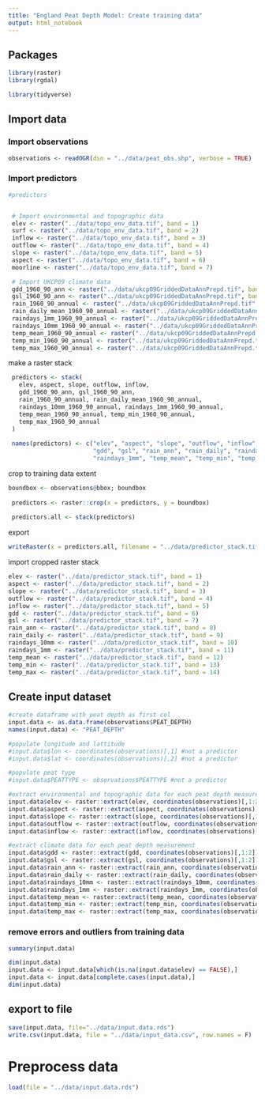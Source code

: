```yaml
---
title: "England Peat Depth Model: Create training data"
output: html_notebook
---
```


## Packages 
```r
library(raster)
library(rgdal)

library(tidyverse)
```

## Import data

### Import observations

```r

observations <- readOGR(dsn = "../data/peat_obs.shp", verbose = TRUE)

```



### Import predictors
```r
#predictors


 # Import environmental and topographic data
 elev <- raster("../data/topo_env_data.tif", band = 1)
 surf <- raster("../data/topo_env_data.tif", band = 2)
 inflow <- raster("../data/topo_env_data.tif", band = 3)
 outflow <- raster("../data/topo_env_data.tif", band = 4)
 slope <- raster("../data/topo_env_data.tif", band = 5)
 aspect <- raster("../data/topo_env_data.tif", band = 6)
 moorline <- raster("../data/topo_env_data.tif", band = 7)

 # Import UKCP09 climate data
 gdd_1960_90_ann <- raster("../data/ukcp09GriddedDataAnnPrepd.tif", band = 1)
 gsl_1960_90_ann <- raster("../data/ukcp09GriddedDataAnnPrepd.tif", band = 2)
 rain_1960_90_annual <- raster("../data/ukcp09GriddedDataAnnPrepd.tif", band = 3)
 rain_daily_mean_1960_90_annual <- raster("../data/ukcp09GriddedDataAnnPrepd.tif", band = 4)
 raindays_1mm_1960_90_annual <- raster("../data/ukcp09GriddedDataAnnPrepd.tif", band = 5)
 raindays_10mm_1960_90_annual <- raster("../data/ukcp09GriddedDataAnnPrepd.tif", band = 6)
 temp_mean_1960_90_annual <- raster("../data/ukcp09GriddedDataAnnPrepd.tif", band = 7)
 temp_min_1960_90_annual <- raster("../data/ukcp09GriddedDataAnnPrepd.tif", band = 8)
 temp_max_1960_90_annual <- raster("../data/ukcp09GriddedDataAnnPrepd.tif", band = 9)
```

make a raster stack
```r
 predictors <- stack(
   elev, aspect, slope, outflow, inflow, 
   gdd_1960_90_ann, gsl_1960_90_ann,
   rain_1960_90_annual, rain_daily_mean_1960_90_annual,
   raindays_10mm_1960_90_annual, raindays_1mm_1960_90_annual,
   temp_mean_1960_90_annual, temp_min_1960_90_annual, 
   temp_max_1960_90_annual
 )
 
 names(predictors) <- c("elev", "aspect", "slope", "outflow", "inflow",
                        "gdd", "gsl", "rain_ann", "rain_daily", "raindays_10mm", 
                        "raindays_1mm", "temp_mean", "temp_min", "temp_max")
```

crop to training data extent

```r
boundbox <- observations@bbox; boundbox 
 
 predictors <- raster::crop(x = predictors, y = boundbox)
 
 predictors.all <- stack(predictors)
```

export
```r
writeRaster(x = predictors.all, filename = "../data/predictor_stack.tif", overwrite = TRUE)
```

import cropped raster stack

```r
elev <- raster("../data/predictor_stack.tif", band = 1)
aspect <- raster("../data/predictor_stack.tif", band = 2)
slope <- raster("../data/predictor_stack.tif", band = 3)
outflow <- raster("../data/predictor_stack.tif", band = 4)
inflow <- raster("../data/predictor_stack.tif", band = 5)
gdd <- raster("../data/predictor_stack.tif", band = 6)
gsl <- raster("../data/predictor_stack.tif", band = 7)
rain_ann <- raster("../data/predictor_stack.tif", band = 8)
rain_daily <- raster("../data/predictor_stack.tif", band = 9)
raindays_10mm <- raster("../data/predictor_stack.tif", band = 10)
raindays_1mm <- raster("../data/predictor_stack.tif", band = 11)
temp_mean <- raster("../data/predictor_stack.tif", band = 12)
temp_min <- raster("../data/predictor_stack.tif", band = 13)
temp_max <- raster("../data/predictor_stack.tif", band = 14)
```


## Create input dataset

```r
#create dataframe with peat depth as first col
input.data <- as.data.frame(observations$PEAT_DEPTH)
names(input.data) <- "PEAT_DEPTH"

#populate longitude and lattitude
#input.data$lon <- coordinates(observations)[,1] #not a predictor
#input.data$lat <- coordinates(observations)[,2] #not a predictor

#populate peat type
#input.data$PEATTYPE <- observations$PEATTYPE #not a predictor

#extract environmental and topographic data for each peat depth measurement
input.data$elev <- raster::extract(elev, coordinates(observations)[,1:2])
input.data$aspect <- raster::extract(aspect, coordinates(observations)[,1:2])
input.data$slope <- raster::extract(slope, coordinates(observations)[,1:2])
input.data$outflow <- raster::extract(outflow, coordinates(observations)[,1:2])
input.data$inflow <- raster::extract(inflow, coordinates(observations)[,1:2])

#extract climate data for each peat depth measurement
input.data$gdd <- raster::extract(gdd, coordinates(observations)[,1:2])
input.data$gsl <- raster::extract(gsl, coordinates(observations)[,1:2])
input.data$rain_ann <- raster::extract(rain_ann, coordinates(observations)[,1:2])
input.data$rain_daily <- raster::extract(rain_daily, coordinates(observations)[,1:2])
input.data$raindays_10mm <- raster::extract(raindays_10mm, coordinates(observations)[,1:2])
input.data$raindays_1mm <- raster::extract(raindays_1mm, coordinates(observations)[,1:2])
input.data$temp_mean <- raster::extract(temp_mean, coordinates(observations)[,1:2])
input.data$temp_min <- raster::extract(temp_min, coordinates(observations)[,1:2])
input.data$temp_max <- raster::extract(temp_max, coordinates(observations)[,1:2])
```



### remove errors and outliers from training data
```r
summary(input.data)
```

```r
dim(input.data)
input.data <- input.data[which(is.na(input.data$elev) == FALSE),]
input.data <- input.data[complete.cases(input.data),]
dim(input.data)
```

## export to file

```r
save(input.data, file="../data/input.data.rds")
write.csv(input.data, file = "../data/input_data.csv", row.names = F)
```

# Preprocess data

```r
load(file = "../data/input.data.rds")
```

```r

```

